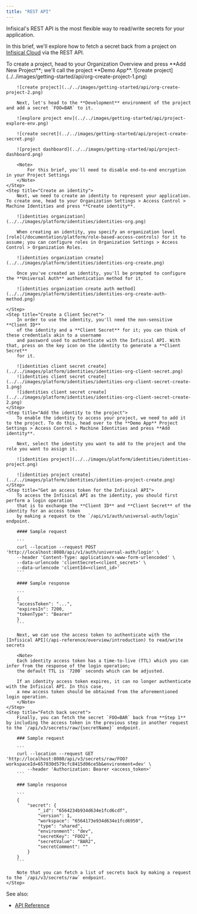 ```yaml
---
title: "REST API"
---
```


Infisical's REST API is the most flexible way to read/write secrets for your application.

In this brief, we'll explore how to fetch a secret back from a project on [Infisical Cloud](https://app.infisical.com) via the REST API.

<Steps>
    <Step title="Create a project with a secret">
        To create a project, head to your Organization Overview and press **Add New Project**; we'll call the project **Demo App**.
        ![create project](../../images/getting-started/api/org-create-project-1.png)

        ![create project](../../images/getting-started/api/org-create-project-2.png)

        Next, let's head to the **Development** environment of the project and add a secret `FOO=BAR` to it.

        ![explore project env](../../images/getting-started/api/project-explore-env.png)

        ![create secret](../../images/getting-started/api/project-create-secret.png)

        ![project dashboard](../../images/getting-started/api/project-dashboard.png)

        <Note>
            For this brief, you'll need to disable end-to-end encryption in your Project Settings
        </Note>
    </Step>
    <Step title="Create an identity">
        Next, we need to create an identity to represent your application. To create one, head to your Organization Settings > Access Control > Machine Identities and press **Create identity**.

        ![identities organization](../../images/platform/identities/identities-org.png)

        When creating an identity, you specify an organization level [role](/documentation/platform/role-based-access-controls) for it to assume; you can configure roles in Organization Settings > Access Control > Organization Roles.

        ![identities organization create](../../images/platform/identities/identities-org-create.png)

        Once you've created an identity, you'll be prompted to configure the **Universal Auth** authentication method for it.

        ![identities organization create auth method](../../images/platform/identities/identities-org-create-auth-method.png)

    </Step>
    <Step title="Create a Client Secret">
        In order to use the identity, you'll need the non-sensitive **Client ID**
        of the identity and a **Client Secret** for it; you can think of these credentials akin to a username
        and password used to authenticate with the Infisical API. With that, press on the key icon on the identity to generate a **Client Secret**
        for it.

        ![identities client secret create](../../images/platform/identities/identities-org-client-secret.png)
        ![identities client secret create](../../images/platform/identities/identities-org-client-secret-create-1.png)
        ![identities client secret create](../../images/platform/identities/identities-org-client-secret-create-2.png)
    </Step>
    <Step title="Add the identity to the project">
        To enable the identity to access your project, we need to add it to the project. To do this, head over to the **Demo App** Project Settings > Access Control > Machine Identities and press **Add identity**.

        Next, select the identity you want to add to the project and the role you want to assign it.

        ![identities project](../../images/platform/identities/identities-project.png)

        ![identities project create](../../images/platform/identities/identities-project-create.png)
    </Step>
    <Step title="Get an access token for the Infisical API">
        To access the Infisical API as the identity, you should first perform a login operation
        that is to exchange the **Client ID** and **Client Secret** of the identity for an access token
        by making a request to the `/api/v1/auth/universal-auth/login` endpoint.

        #### Sample request

        ```
        curl --location --request POST 'http://localhost:8080/api/v1/auth/universal-auth/login' \
        --header 'Content-Type: application/x-www-form-urlencoded' \
        --data-urlencode 'clientSecret=<client_secret>' \
        --data-urlencode 'clientId=<client_id>'
        ```

        #### Sample response

        ```
        {
        "accessToken": "...",
        "expiresIn": 7200,
        "tokenType": "Bearer"
        }
        ```

        Next, we can use the access token to authenticate with the [Infisical API](/api-reference/overview/introduction) to read/write secrets

        <Note>
        Each identity access token has a time-to-live (TTL) which you can infer from the response of the login operation;
        the default TTL is `7200` seconds which can be adjusted.

        If an identity access token expires, it can no longer authenticate with the Infisical API. In this case,
        a new access token should be obtained from the aforementioned login operation.
        </Note>
    </Step>
    <Step title="Fetch back secret">
        Finally, you can fetch the secret `FOO=BAR` back from **Step 1** by including the access token in the previous step in another request to the `/api/v3/secrets/raw/{secretName}` endpoint.

        ### Sample request

        ```
        curl --location --request GET 'http://localhost:8080/api/v3/secrets/raw/FOO?workspaceId=657830d579cfc8415d06ce5b&environment=dev' \
            --header 'Authorization: Bearer <access_token>'
        ```

        ### Sample response

        ```
        {
            "secret": {
                "_id": "6564234b934d634e1fcd6cdf",
                "version": 1,
                "workspace": "6564173e934d634e1fcd6950",
                "type": "shared",
                "environment": "dev",
                "secretKey": "FOO2",
                "secretValue": "BAR2",
                "secretComment": ""
            }
        }
        ```

        Note that you can fetch a list of secrets back by making a request to the `/api/v3/secrets/raw` endpoint.
    </Step>
</Steps>

See also:

- [API Reference](/api-reference/overview/introduction)
